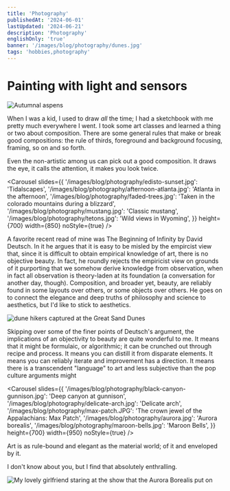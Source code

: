 ```yaml
---
title: 'Photography'
publishedAt: '2024-06-01'
lastUpdated: '2024-06-21'
description: 'Photography'
englishOnly: 'true'
banner: '/images/blog/photography/dunes.jpg'
tags: 'hobbies,photography'
---
```


# Painting with light and sensors

<Img
  mdx
  publicId='/images/blog/photography/sunlight-through-aspens.jpg'
  alt='Autumnal aspens'
  width={800}
  height={550}
/>

When I was a kid, I used to draw _all_ the time; I had a sketchbook with me pretty much everywhere I went. I took some art classes
and learned a thing or two about composition. There are some general rules that make or break good compositions: the rule of
thirds, foreground and background focusing, framing, so on and so forth.

Even the non-artistic among us can pick out a good composition. It draws the eye, it calls the attention, it makes you look twice.

<Carousel
  slides={{
    '/images/blog/photography/edisto-sunset.jpg': 'Tidalscapes',
    '/images/blog/photography/afternoon-atlanta.jpg':
      'Atlanta in the afternoon',
    '/images/blog/photography/faded-trees.jpg':
      'Taken in the colorado mountains during a blizzard',
    '/images/blog/photography/mustang.jpg': 'Classic mustang',
    '/images/blog/photography/tetons.jpg': 'Wild views in Wyoming',
  }}
  height={700}
  width={850}
  noStyle={true}
/>

A favorite recent read of mine was The Beginning of Infinity by David Deutsch. In it he argues that it is easy to be misled by the empircist view
that, since it is difficult to obtain empirical knowledge of art, there is no objective beauty. In fact, he roundly rejects the empiricist view
on grounds of it purporting that we somehow derive knowledge from observation, when in fact all observation is theory-laden at its foundation (a conversation for another day, though).
Composition, and broader yet, beauty, are reliably found in some layouts over others, or some objects over others. He goes on to connect the elegance and deep truths of
philosophy and science to aesthetics, but I'd like to stick to aesthetics.

<Img
  mdx
  publicId='/images/blog/photography/dune-hikers.jpg'
  alt='dune hikers captured at the Great Sand Dunes'
  width={800}
  height={550}
/>

Skipping over some of the finer points of Deutsch's argument, the implications of an objectivity to beauty are quite wonderful to me.
It means that it might be formulaic, or algorithmic; it can be crunched out through recipe and process. It means you can distill it from disparate elements.
It means you can reliably iterate and improvement has a direction. It means there is a transcendent "language" to art and less
subjective than the pop culture arguments might

<Carousel
  slides={{
    '/images/blog/photography/black-canyon-gunnison.jpg':
      'Deep canyon at gunnison',
    '/images/blog/photography/delicate-arch.jpg': 'Delicate arch',
    '/images/blog/photography/max-patch.JPG':
      'The crown jewel of the Appalachians: Max Patch',
    '/images/blog/photography/aurora.jpg': 'Aurora borealis',
    '/images/blog/photography/maroon-bells.jpg': 'Maroon Bells',
  }}
  height={700}
  width={950}
  noStyle={true}
/>

Art is as rule-bound and elegant as the material world; of it and enveloped by it.

I don't know about you, but I find that absolutely enthralling.

<Img
  mdx
  publicId='/images/blog/photography/aurora-annie.jpg'
  alt='My lovely girlfriend staring at the show that the Aurora Borealis put on'
  width={800}
  height={350}
/>
